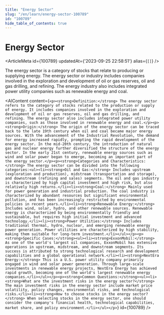 ```yaml
---
title: "Energy Sector"
slug: "/en/learn/energy-sector-100789"
id: "100789"
hide_table_of_contents: true
---
```



# Energy Sector

<ArticleMeta id={100789} updatedAt={'2023-09-25 22:58:51'} alias={`[]`} />
<div className='border-solid border-b border-t-0 my-4 border-[var(--ifm-color-gray-300)]' />

The energy sector is a category of stocks that relate to producing or supplying energy. The energy sector or industry includes companies involved in the exploration and development of oil or gas reserves, oil and gas drilling, and refining. The energy industry also includes integrated power utility companies such as renewable energy and coal.

<AIContent content={`<p><strong>Definition:</strong> The energy sector refers to the category of stocks related to the production or supply of energy. It includes companies involved in the exploration and development of oil or gas reserves, oil and gas drilling, and refining. The energy sector also includes integrated power utility companies, such as those involved in renewable energy and coal.</p><p><strong>Origin:</strong> The origin of the energy sector can be traced back to the late 19th century when oil and coal became major energy sources. With the advancement of the Industrial Revolution, the demand for energy increased rapidly, prompting the rapid development of the energy sector. In the mid-20th century, the introduction of natural gas and nuclear energy further diversified the structure of the energy sector. In the early 21st century, renewable energy sources such as wind and solar power began to emerge, becoming an important part of the energy sector.</p><p><strong>Categories and Characteristics:</strong> The energy sector can be divided into the following categories:<ul><li><strong>Oil and Gas:</strong> Includes upstream (exploration and production), midstream (transportation and storage), and downstream (refining and sales) segments. The oil and gas industry is characterized by high capital investment and high risk, but also relatively high returns.</li><li><strong>Coal:</strong> Mainly used for power generation and industrial production. The coal industry is characterized by abundant resources but significant environmental pollution, and has been increasingly restricted by environmental policies in recent years.</li><li><strong>Renewable Energy:</strong> Includes wind, solar, hydro, and other renewable sources. Renewable energy is characterized by being environmentally friendly and sustainable, but requires high initial investment and advanced technology.</li><li><strong>Power Utilities:</strong> Includes traditional thermal, hydro, nuclear, and emerging renewable energy power generation. Power utilities are characterized by high stability, making them suitable for long-term investment.</li></ul></p><p><strong>Specific Cases:</strong><ul><li><strong>ExxonMobil:</strong> As one of the world's largest oil companies, ExxonMobil has extensive operations in upstream, midstream, and downstream segments. Its success is attributed to strong technological research and development capabilities and a global operational network.</li><li><strong>NextEra Energy:</strong> This is a U.S. power utility company primarily engaged in wind and solar power generation. Through large-scale investments in renewable energy projects, NextEra Energy has achieved rapid growth, becoming one of the world's largest renewable energy companies.</li></ul></p><p><strong>Common Questions:</strong><ul><li><strong>What are the investment risks in the energy sector?</strong> The main investment risks in the energy sector include market price volatility, policy changes, environmental risks, and technological risks.</li><li><strong>How to choose stocks in the energy sector?</strong> When selecting stocks in the energy sector, one should consider the company's financial health, technological capabilities, market share, and policy environment.</li></ul></p>`} id={100789} />
